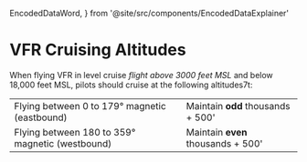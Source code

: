   EncodedDataWord,
} from '@site/src/components/EncodedDataExplainer'

# VFR Cruising Altitudes

When flying VFR in level cruise _flight above 3000 feet MSL_ and below 18,000
feet MSL, pilots should cruise at the following altitudes7t:

<table style={{ width: '100%', marginBottom: '1.0em' }}>
  <tbody>
    <tr>
      <td>Flying between 0 to 179&deg; magnetic (eastbound)</td>
      <td>
        Maintain <strong>odd</strong> thousands + 500'
      </td>
    </tr>
    <tr>
      <td>Flying between 180 to 359&deg; magnetic (westbound)</td>
      <td>
        Maintain <strong>even</strong> thousands + 500'
      </td>
    </tr>
  </tbody>
</table>

<Reg part="91.159" />
